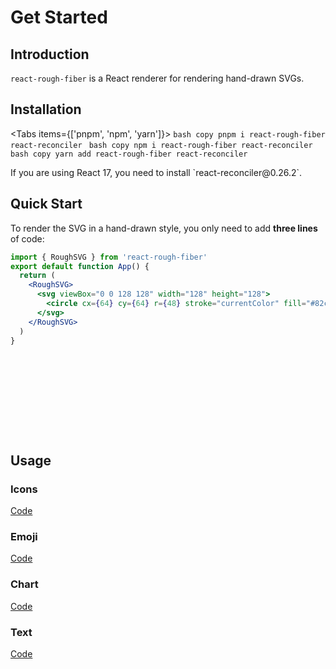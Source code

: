 
# Get Started
 
## Introduction

`react-rough-fiber` is a React renderer for rendering hand-drawn SVGs.

<Banner />

## Installation

<Tabs items={['pnpm', 'npm', 'yarn']}>
  <Tab>
    ```bash copy
    pnpm i react-rough-fiber react-reconciler
    ```
  </Tab>
  <Tab>
    ```bash copy
    npm i react-rough-fiber react-reconciler
    ```
  </Tab>
  <Tab>
    ```bash copy
    yarn add react-rough-fiber react-reconciler
    ```
  </Tab>
</Tabs>

<Callout type="warning" emoji="⚠️">
  If you are using React 17, you need to install `react-reconciler@0.26.2`.
</Callout>

## Quick Start

To render the SVG in a hand-drawn style, you only need to add **three lines** of code:

```jsx {1,4,8}
import { RoughSVG } from 'react-rough-fiber'
export default function App() {
  return (
    <RoughSVG>
      <svg viewBox="0 0 128 128" width="128" height="128">
        <circle cx={64} cy={64} r={48} stroke="currentColor" fill="#82ca9d" />
      </svg>
    </RoughSVG>
  )
}
```

<RoughSVG className="flex justify-center">
  <svg viewBox="0 0 128 128" width="128" height="128">
    <circle
      cx={64}
      cy={64}
      r={48}
      stroke="currentColor"
      fill="#82ca9d"
    />
  </svg>
</RoughSVG>

## Usage

### Icons

<IconDemo />

[Code](/examples/icon)

### Emoji

<EmojiDemo />

[Code](/examples/emoji)

### Chart

<ChartDemo />

[Code](/examples/chart/recharts)

### Text

<TextDemo />

[Code](/examples/text)
